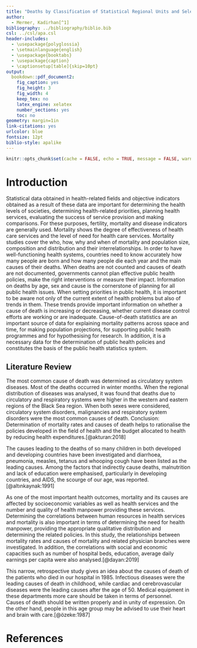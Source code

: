 ---
title: "Deaths by Classification of Statistical Regional Units and Selected Causes of Death"
author: 
  - Mermer, Kadirhan[^1]
bibliography: ../bibliography/biblio.bib
csl: ../csl/apa.csl
header-includes:
  - \usepackage{polyglossia}
  - \setmainlanguage{english}
  - \usepackage{booktabs}
  - \usepackage{caption} 
  - \captionsetup[table]{skip=10pt}
output:
  bookdown::pdf_document2:
    fig_caption: yes
    fig_height: 3
    fig_width: 4
    keep_tex: no
    latex_engine: xelatex
    number_sections: yes
    toc: no
geometry: margin=1in
link-citations: yes
urlcolor: blue
fontsize: 12pt
biblio-style: apalike
---
```{r setup, include=FALSE}
knitr::opts_chunk$set(cache = FALSE, echo = TRUE, message = FALSE, warning = FALSE)
```

<!-- ======================================================================= -->
<!-- ============================== FOOTNOTES ============================== -->
<!-- ======================================================================= -->
[^1]: 19080775, [Github Repo](https://github.com/kadirs38/19080775)


# Introduction
Statistical data obtained in health-related fields and objective indicators obtained as a result of these data are important for determining the health levels of societies, determining health-related priorities, planning health services, evaluating the success of service provision and making comparisons. For these purposes, fertility, mortality and disease indicators are generally used. Mortality shows the degree of effectiveness of health care services and the level of need for health care services. Mortality studies cover the who, how, why and when of mortality and population size, composition and distribution and their interrelationships. In order to have well-functioning health systems, countries need to know accurately how many people are born and how many people die each year and the main causes of their deaths. When deaths are not counted and causes of death are not documented, governments cannot plan effective public health policies, make the right interventions or measure their impact. Information on deaths by age, sex and cause is the cornerstone of planning for all public health issues.
When setting priorities in public health, it is important to be aware not only of the current extent of health problems but also of trends in them. These trends provide important information on whether a cause of death is increasing or decreasing, whether current disease control efforts are working or are inadequate. Cause-of-death statistics are an important source of data for explaining mortality patterns across space and time, for making population projections, for supporting public health programmes and for hypothesising for research. In addition, it is a necessary data for the determination of public health policies and constitutes the basis of the public health statistics system.

## Literature Review

The most common cause of death was determined as circulatory system diseases. Most of the deaths occurred in winter months. When the regional distribution of diseases was analysed, it was found that deaths due to circulatory and respiratory systems were higher in the western and eastern regions of the Black Sea region. When both sexes were considered, circulatory system disorders, malignancies and respiratory system disorders were the most common causes of death. Conclusion: Determination of mortality rates and causes of death helps to rationalise the policies developed in the field of health and the budget allocated to health by reducing health expenditures.[@akturan:2018]

The causes leading to the deaths of so many children in both developed and developing countries have been investigated and diarrhoea, pneumonia, measles, tetanus and whooping cough have been listed as the leading causes. Among the factors that indirectly cause deaths, malnutrition and lack of education were emphasised, particularly in developing countries, and AIDS, the scourge of our age, was reported.[@altınkaynak:1991]

As one of the most important health outcomes, mortality and its causes are affected by socioeconomic variables as well as health services and the number and quality of health manpower providing these services. Determining the correlations between human resources in health services and mortality is also important in terms of determining the need for health manpower, providing the appropriate qualitative distribution and determining the related policies. In this study, the relationships between mortality rates and causes of mortality and related physician branches were investigated. In addition, the correlations with social and economic capacities such as number of hospital beds, education, average daily earnings per capita were also analysed.[@dayan:2019]

This narrow, retrospective study gives an idea about the causes of death of the patients who died in our hospital in 1985. Infectious diseases were the leading causes of death in childhood, while cardiac and cerebrovascular diseases were the leading causes after the age of 50. Medical equipment in these departments more care should be taken in terms of personnel.  Causes of death should be written properly and in unity of expression. On the other hand, people in this age group may be advised to use their heart and brain with care.[@özeke:1987]






\newpage
# References {#references}
<div id="refs"></div>

